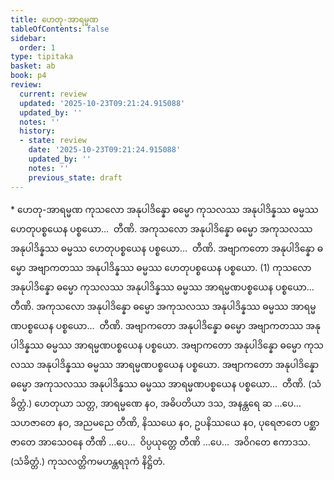 ```yaml
---
title: ဟေတု-အာရမ္မဏ
tableOfContents: false
sidebar:
  order: 1
type: tipitaka
basket: ab
book: p4
review:
  current: review
  updated: '2025-10-23T09:21:24.915088'
  updated_by: ''
  notes: ''
  history:
  - state: review
    date: '2025-10-23T09:21:24.915088'
    updated_by: ''
    notes: ''
    previous_state: draft
---
```



<ReviewStatus review={frontmatter.review} showDetails={true} />

<HypothesisAnnotation frontmatter={frontmatter} />

<DynamicBreadcrumb />

<Paragraph type="center" book="p4">
* ဟေတု-အာရမ္မဏ
</Paragraph>

<Division number="32" book="p4" e="ch" v="39" p="602">

<Paragraph number="1425" book="p4">
ကုသလော အနုပါဒိန္နော ဓမ္မော ကုသလဿ အနုပါဒိန္နဿ ဓမ္မဿ ဟေတုပစ္စယေန ပစ္စယော…  တီဏိ.
</Paragraph>

<Paragraph number="1426" book="p4">
အကုသလော အနုပါဒိန္နော ဓမ္မော အကုသလဿ အနုပါဒိန္နဿ ဓမ္မဿ ဟေတုပစ္စယေန ပစ္စယော…  တီဏိ.
</Paragraph>

<Paragraph number="1427" book="p4">
အဗျာကတော အနုပါဒိန္နော ဓမ္မော အဗျာကတဿ အနုပါဒိန္နဿ ဓမ္မဿ ဟေတုပစ္စယေန ပစ္စယော. (1)
</Paragraph>

</Division>
<Division number="33" book="p4" e="ch" v="39" p="602">

<Paragraph number="1428" book="p4">
ကုသလော အနုပါဒိန္နော ဓမ္မော ကုသလဿ အနုပါဒိန္နဿ ဓမ္မဿ အာရမ္မဏပစ္စယေန ပစ္စယော…  တီဏိ.
</Paragraph>

<Paragraph number="1429" book="p4">
အကုသလော အနုပါဒိန္နော ဓမ္မော အကုသလဿ အနုပါဒိန္နဿ ဓမ္မဿ အာရမ္မဏပစ္စယေန ပစ္စယော…  တီဏိ.
</Paragraph>

<Paragraph number="1430" book="p4">
အဗျာကတော အနုပါဒိန္နော ဓမ္မော အဗျာကတဿ အနုပါဒိန္နဿ ဓမ္မဿ အာရမ္မဏပစ္စယေန ပစ္စယော. အဗျာကတော အနုပါဒိန္နော ဓမ္မော ကုသလဿ အနုပါဒိန္နဿ ဓမ္မဿ အာရမ္မဏပစ္စယေန ပစ္စယော. အဗျာကတော အနုပါဒိန္နော ဓမ္မော အကုသလဿ အနုပါဒိန္နဿ ဓမ္မဿ အာရမ္မဏပစ္စယေန ပစ္စယော…  တီဏိ. (သံခိတ္တံ.)
</Paragraph>

</Division>
<Division number="34" book="p4" e="ch" v="39" p="602">

<Paragraph number="1431" book="p4">
ဟေတုယာ သတ္တ, အာရမ္မဏေ နဝ, အဓိပတိယာ ဒသ, အနန္တရေ ဆ …ပေ…  သဟဇာတေ နဝ, အညမညေ တီဏိ, နိဿယေ နဝ, ဥပနိဿယေ နဝ, ပုရေဇာတေ ပစ္ဆာဇာတေ အာသေဝနေ တီဏိ …ပေ…  ဝိပ္ပယုတ္တေ တီဏိ …ပေ…  အဝိဂတေ ဧကာဒသ. (သံခိတ္တံ.)

</Paragraph>
</Division>

<Paragraph number="1432" type="center" book="p4">
ကုသလတ္တိကမဟန္တရဒုကံ နိဋ္ဌိတံ.
</Paragraph>